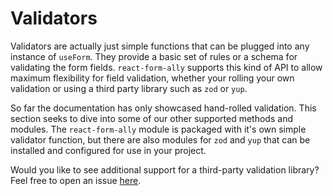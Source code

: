 # Validators

Validators are actually just simple functions that can be plugged into any instance of `useForm`. They provide a basic
set of rules or a schema for validating the form fields. `react-form-ally` supports this kind of API to allow maximum
flexibility for field validation, whether your rolling your own validation or using a third party library such as `zod`
or `yup`.

So far the documentation has only showcased hand-rolled validation. This section seeks to dive into some of our other
supported methods and modules. The `react-form-ally` module is packaged with it's own simple validator function, but there are
also modules for `zod` and `yup` that can be installed and configured for use in your project.

Would you like to see additional support for a third-party validation library? Feel free to open an issue
[here](https://github.com/platypusrex/react-form-ally/issues).
